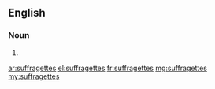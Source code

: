 ==English==

===Noun===
{{head|en|plural}}

# {{plural of|suffragette|lang=en|nocat=1}}

[[ar:suffragettes]]
[[el:suffragettes]]
[[fr:suffragettes]]
[[mg:suffragettes]]
[[my:suffragettes]]